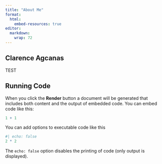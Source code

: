 ```yaml
---
title: "About Me"
format: 
  html:
    embed-resources: true
editor: 
  markdown: 
    wrap: 72
---
```


## Clarence Agcanas
TEST

## Running Code

When you click the **Render** button a document will be generated that includes both content and the output of embedded code. You can embed code like this:

```r
1 + 1
```

You can add options to executable code like this

```r
#| echo: false
2 * 2
```

The `echo: false` option disables the printing of code (only output is displayed).
